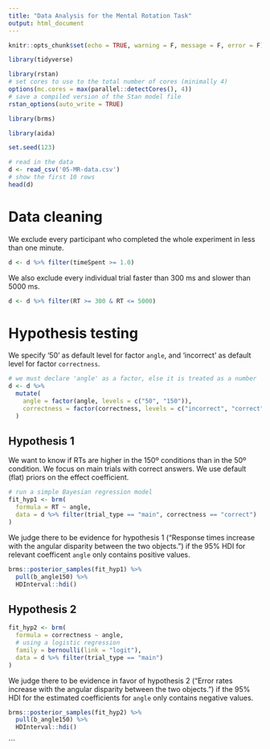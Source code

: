 ```yaml
---
title: "Data Analysis for the Mental Rotation Task"
output: html_document
---
```


```r
knitr::opts_chunk$set(echo = TRUE, warning = F, message = F, error = F)
```

```r

library(tidyverse)

library(rstan)
# set cores to use to the total number of cores (minimally 4)
options(mc.cores = max(parallel::detectCores(), 4))
# save a compiled version of the Stan model file
rstan_options(auto_write = TRUE)

library(brms)

library(aida)

set.seed(123)

```

```r
# read in the data
d <- read_csv('05-MR-data.csv')
# show the first 10 rows
head(d)
```

# Data cleaning

We exclude every participant who completed the whole experiment in less than one minute.

```r
d <- d %>% filter(timeSpent >= 1.0)
```


We also exclude every individual trial faster than 300 ms and slower than 5000 ms.

```r
d <- d %>% filter(RT >= 300 & RT <= 5000)
```

# Hypothesis testing

We specify '50' as default level for factor `angle`, and 'incorrect' as default level for factor `correctness`.

```r
# we must declare 'angle' as a factor, else it is treated as a number
d <- d %>% 
  mutate(
    angle = factor(angle, levels = c("50", "150")),
    correctness = factor(correctness, levels = c("incorrect", "correct"))
  )
```


## Hypothesis 1

We want to know if RTs are higher in the 150º conditions than in the 50º condition. We focus on main trials with correct answers. We use default (flat) priors on the effect coefficient. 

```r
# run a simple Bayesian regression model
fit_hyp1 <- brm(
  formula = RT ~ angle,
  data = d %>% filter(trial_type == "main", correctness == "correct")
)
```

We judge there to be evidence for hypothesis 1 ("Response times increase with the angular disparity between the two objects.") if the 95% HDI for relevant coefficent `angle` only contains positive values.

```r
brms::posterior_samples(fit_hyp1) %>% 
  pull(b_angle150) %>% 
  HDInterval::hdi()
```

## Hypothesis 2

```r
fit_hyp2 <- brm(
  formula = correctness ~ angle,
  # using a logistic regression
  family = bernoulli(link = "logit"),
  data = d %>% filter(trial_type == "main")
)
```

We judge there to be evidence in favor of hypothesis 2 ("Error rates increase with the angular disparity between the two objects.") if the 95% HDI for the estimated coefficients for `angle` only contains negative values.

```r
brms::posterior_samples(fit_hyp2) %>% 
  pull(b_angle150) %>% 
  HDInterval::hdi()
```
```


